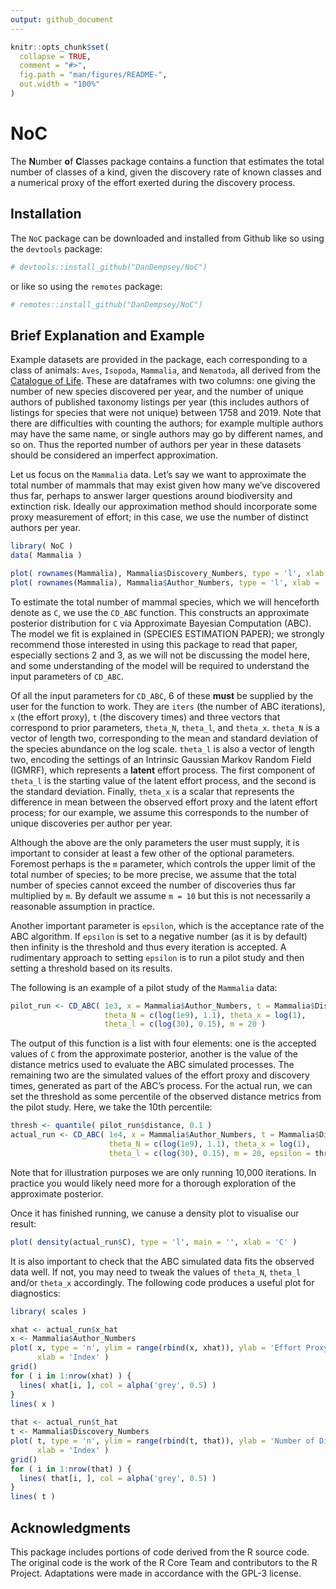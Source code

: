 ```yaml
---
output: github_document
---
```


<!-- README.md is generated from README.Rmd. Please edit that file -->

```r
knitr::opts_chunk$set(
  collapse = TRUE,
  comment = "#>",
  fig.path = "man/figures/README-",
  out.width = "100%"
)
```

# NoC

<!-- badges: start -->
<!-- badges: end -->

The **N**umber **o**f **C**lasses package contains a function that estimates the total number of classes of a kind, given the discovery rate of known classes and a numerical proxy of the effort exerted during the discovery process.

## Installation

The `NoC` package can be downloaded and installed from Github like so using the `devtools` package:

``` r
# devtools::install_github("DanDempsey/NoC")
```
or like so using the `remotes` package:

``` r
# remotes::install_github("DanDempsey/NoC")
```

## Brief Explanation and Example

Example datasets are provided in the package, each corresponding to a class of animals: `Aves`, `Isopoda`, `Mammalia`, and `Nematoda`, all derived from the [Catalogue of Life](https://www.catalogueoflife.org/). These are dataframes with two columns: one giving the number of new species discovered per year, and the number of unique authors of published taxonomy listings per year (this includes authors of listings for species that were not unique) between 1758 and 2019. Note that there are difficulties with counting the authors; for example multiple authors may have the same name, or single authors may go by different names, and so on. Thus the reported number of authors per year in these datasets should be considered an imperfect approximation.

Let us focus on the `Mammalia` data. Let's say we want to approximate the total number of mammals that may exist given how many we've discovered thus far, perhaps to answer larger questions around biodiversity and extinction risk. Ideally our approximation method should incorporate some proxy measurement of effort; in this case, we use the number of distinct authors per year.

```r
library( NoC )
data( Mammalia )

plot( rownames(Mammalia), Mammalia$Discovery_Numbers, type = 'l', xlab = 'Year', ylab = 'Number of Discoveries' )
plot( rownames(Mammalia), Mammalia$Author_Numbers, type = 'l', xlab = 'Year', ylab = 'Number of Authors' )
```

To estimate the total number of mammal species, which we will henceforth denote as `C`, we use the `CD_ABC` function. This constructs an approximate posterior distribution for `C` via Approximate Bayesian Computation (ABC). The model we fit is explained in (SPECIES ESTIMATION PAPER); we strongly recommend those interested in using this package to read that paper, especially sections 2 and 3, as we will not be discussing the model here, and some understanding of the model will be required to understand the input parameters of `CD_ABC`.

Of all the input parameters for `CD_ABC`, 6 of these **must** be supplied by the user for the function to work. They are `iters` (the number of ABC iterations), `x` (the effort proxy), `t` (the discovery times) and three vectors that correspond to prior parameters, `theta_N`, `theta_l`, and `theta_x`. `theta_N` is a vector of length two, corresponding to the mean and standard deviation of the species abundance on the log scale. `theta_l` is also a vector of length two, encoding the settings of an Intrinsic Gaussian Markov Random Field (IGMRF), which represents a **latent** effort process. The first component of `theta_l` is the starting value of the latent effort process, and the second is the standard deviation. Finally, `theta_x` is a scalar that represents the difference in mean between the observed effort proxy and the latent effort process; for our example, we assume this corresponds to the number of unique discoveries per author per year.

Although the above are the only parameters the user must supply, it is important to consider at least a few other of the optional parameters. Foremost perhaps is the `m` parameter, which controls the upper limit of the total number of species; to be more precise, we assume that the total number of species cannot exceed the number of discoveries thus far multiplied by `m`. By default we assume `m = 10` but this is not necessarily a reasonable assumption in practice.

Another important parameter is `epsilon`, which is the acceptance rate of the ABC algorithm. If `epsilon` is set to a negative number (as it is by default) then infinity is the threshold and thus every iteration is accepted. A rudimentary approach to setting `epsilon` is to run a pilot study and then setting a threshold based on its results.

The following is an example of a pilot study of the `Mammalia` data:

```r
pilot_run <- CD_ABC( 1e3, x = Mammalia$Author_Numbers, t = Mammalia$Discovery_Numbers,
                     theta_N = c(log(1e9), 1.1), theta_x = log(1),
                     theta_l = c(log(30), 0.15), m = 20 )
```

The output of this function is a list with four elements: one is the accepted values of `C` from the approximate posterior, another is the value of the distance metrics used to evaluate the ABC simulated processes. The remaining two are the simulated values of the effort proxy and discovery times, generated as part of the ABC's process. For the actual run, we can set the threshold as some percentile of the observed distance metrics from the pilot study. Here, we take the 10th percentile:

```r
thresh <- quantile( pilot_run$distance, 0.1 )
actual_run <- CD_ABC( 1e4, x = Mammalia$Author_Numbers, t = Mammalia$Discovery_Numbers,
                      theta_N = c(log(1e9), 1.1), theta_x = log(1),
                      theta_l = c(log(30), 0.15), m = 20, epsilon = thresh )
```

Note that for illustration purposes we are only running 10,000 iterations. In practice you would likely need more for a thorough exploration of the approximate posterior.

Once it has finished running, we canuse a density plot to visualise our result:

```r
plot( density(actual_run$C), type = 'l', main = '', xlab = 'C' )
```

It is also important to check that the ABC simulated data fits the observed data well. If not, you may need to tweak the values of `theta_N`, `theta_l` and/or `theta_x` accordingly. The following code produces a useful plot for diagnostics:

```r
library( scales )

xhat <- actual_run$x_hat
x <- Mammalia$Author_Numbers
plot( x, type = 'n', ylim = range(rbind(x, xhat)), ylab = 'Effort Proxy', 
      xlab = 'Index' )
grid()
for ( i in 1:nrow(xhat) ) {
  lines( xhat[i, ], col = alpha('grey', 0.5) )
}
lines( x )
  
that <- actual_run$t_hat
t <- Mammalia$Discovery_Numbers
plot( t, type = 'n', ylim = range(rbind(t, that)), ylab = 'Number of Discoveries', 
      xlab = 'Index' )
grid()
for ( i in 1:nrow(that) ) {
  lines( that[i, ], col = alpha('grey', 0.5) )
}
lines( t )
```

## Acknowledgments

This package includes portions of code derived from the R source code. The original code is the work of the R Core Team and contributors to the R Project. Adaptations were made in accordance with the GPL-3 license.
